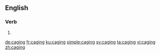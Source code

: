 ==English==

===Verb===
{{head|en|present participle}}

# {{present participle of|cage|lang=en|nocat=1}}

[[de:caging]]
[[fr:caging]]
[[ku:caging]]
[[simple:caging]]
[[sv:caging]]
[[ta:caging]]
[[vi:caging]]
[[zh:caging]]